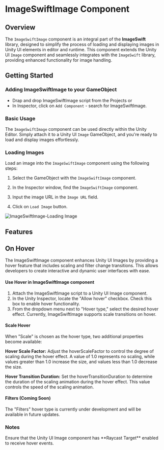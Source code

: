 



# ImageSwiftImage Component

## Overview

The `ImageSwiftImage` component is an integral part of the **ImageSwift** library, designed to simplify the process of loading and displaying images in Unity UI elements in editor and runtime. This component extends the Unity UI `Image` component and seamlessly integrates with the `ImageSwift` library, providing enhanced functionality for image handling.

## Getting Started

### Adding ImageSwiftImage to your GameObject

* Drap and drop ImageSwiftImage script from the Projects
or
* In Inspector, click on `Add Component` - search for ImageSwiftImage.

### Basic Usage

The `ImageSwiftImage` component can be used directly within the Unity Editor. Simply attach it to a Unity UI `Image` GameObject, and you're ready to load and display images effortlessly.

### Loading Images

Load an image into the `ImageSwiftImage` component using the following steps:

1. Select the GameObject with the `ImageSwiftImage` component.

2. In the Inspector window, find the `ImageSwiftImage` component.

3. Input the image URL in the `Image URL` field.

4. Click on `Load Image` button.

<Image src="imageswift-docs/ImageSwiftImage-Loading Image.gif" 
alt="ImageSwiftImage-Loading Image"
width={1200} height={500}/>

## Features

## On Hover
The ImageSwiftImage component enhances Unity UI Images by providing a hover feature that includes scaling and filter change transitions. This allows developers to create interactive and dynamic user interfaces with ease.

#### Use Hover in ImageSwiftImage component
1. Attach the ImageSwiftImage script to a Unity UI Image component.
2. In the Unity Inspector, locate the "Allow hover" checkbox. Check this box to enable hover functionality.
3. From the dropdown menu next to "Hover type," select the desired hover effect. Currently, ImageSwiftImage supports scale transitions on hover.

#### Scale Hover
When "Scale" is chosen as the hover type, two additional properties become available:

**Hover Scale Factor:** Adjust the hoverScaleFactor to control the degree of scaling during the hover effect. A value of 1.0 represents no scaling, while values greater than 1.0 increase the size, and values less than 1.0 decrease the size.

**Hover Transition Duration:** Set the hoverTransitionDuration to determine the duration of the scaling animation during the hover effect. This value controls the speed of the scaling animation.


#### Filters (Coming Soon)
The "Filters" hover type is currently under development and will be available in future updates.

### Notes
<Alert>
Ensure that the Unity UI Image component has **Raycast Target** enabled to receive hover events.
</Alert>